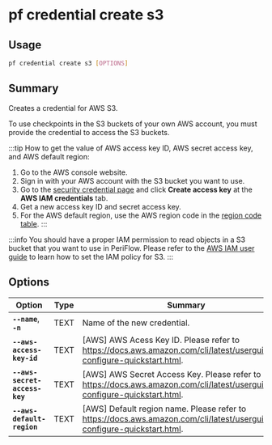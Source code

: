 # pf credential create s3

## Usage

```bash
pf credential create s3 [OPTIONS]
```

## Summary

Creates a credential for AWS S3.

To use checkpoints in the S3 buckets of your own AWS account, you must provide
the credential to access the S3 buckets.

:::tip
How to get the value of AWS access key ID, AWS secret access key, and AWS default
region:

1. Go to the AWS console website.
2. Sign in with your AWS account with the S3 bucket you want to use.
3. Go to the [security credential page](https://console.aws.amazon.com/iam/home?#security_credential) and click **Create access key** at the **AWS IAM credentials** tab.
4. Get a new access key ID and secret access key.
5. For the AWS default region, use the AWS region code in the [region code table](https://docs.aws.amazon.com/AWSEC2/latest/UserGuide/using-regions-availability-zones.html#concepts-regions).
:::

:::info
You should have a proper IAM permission to read objects in a S3 bucket that you want to use in PeriFlow. Please refer to the [AWS IAM user guide](https://docs.aws.amazon.com/IAM/latest/UserGuide/reference_policies_examples_s3_rw-bucket.html) to learn how to set the IAM policy for S3.
:::

## Options

| Option | Type | Summary | Default | Required |
|--------|------|---------|---------|----------|
| **`--name`**, **`-n`** | TEXT | Name of the new credential. | - | ✅ |
| **`--aws-access-key-id`** | TEXT | [AWS] AWS Acess Key ID. Please refer to https://docs.aws.amazon.com/cli/latest/userguide/cli-configure-quickstart.html. | - | ✅ |
| **`--aws-secret-access-key`** | TEXT | [AWS] AWS Secret Access Key. Please refer to https://docs.aws.amazon.com/cli/latest/userguide/cli-configure-quickstart.html. | - | ✅ |
| **`--aws-default-region`** | TEXT | [AWS] Default region name. Please refer to https://docs.aws.amazon.com/cli/latest/userguide/cli-configure-quickstart.html. | - | ✅ |
